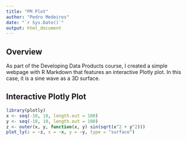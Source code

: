 ---
title: "PM Plot"
author: "Pedro Medeiros"
date: "`r Sys.Date()`"
output: html_document
---

## Overview

As part of the Developing Data Products course, I created a simple webpage with R Markdown that features an interactive Plotly plot. In this case, it is a sine wave as a 3D surface.

## Interactive Plotly Plot
```{r}
library(plotly)
x <- seq(-10, 10, length.out = 100)
y <- seq(-10, 10, length.out = 100)
z <- outer(x, y, function(x, y) sin(sqrt(x^2 + y^2)))
plot_ly(z = ~z, x = ~x, y = ~y, type = "surface")
```

